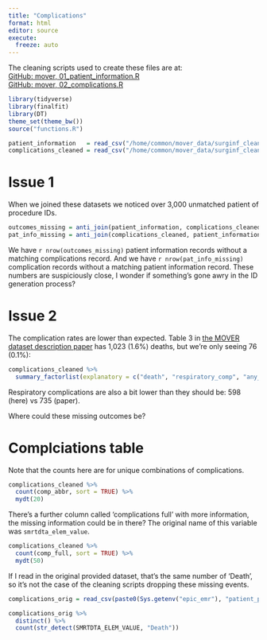 ```yaml
---
title: "Complications"
format: html
editor: source
execute:
  freeze: auto
---
```


The cleaning scripts used to create these files are at:  
[GitHub: mover, 01_patient_information.R](https://github.com/SurgicalInformatics/mover/blob/main/01_patient_information.R)  
[GitHub: mover, 02_complications.R](https://github.com/SurgicalInformatics/mover/blob/main/02_complications.R)

```r
library(tidyverse)
library(finalfit)
library(DT)
theme_set(theme_bw())
source("functions.R")

patient_information   = read_csv("/home/common/mover_data/surginf_cleaned/patient_information_cleaned.csv")
complications_cleaned = read_csv("/home/common/mover_data/surginf_cleaned/complications_cleaned.csv")

```


# Issue 1

When we joined these datasets we noticed over 3,000 unmatched patient of procedure IDs.

```r
outcomes_missing = anti_join(patient_information, complications_cleaned, by = join_by(log_id, mrn))
pat_info_missing = anti_join(complications_cleaned, patient_information, by = join_by(log_id, mrn))
```


We have `r nrow(outcomes_missing)` patient information records without a matching complications record. And we have `r nrow(pat_info_missing)` complication records without a matching patient information record. These numbers are suspiciously close, I wonder if something's gone awry in the ID generation process?

# Issue 2

The complication rates are lower than expected. Table 3 in [the MOVER dataset description paper](https://www.medrxiv.org/content/10.1101/2023.03.03.23286777v2) has 1,023 (1.6%) deaths, but we're only seeing 76 (0.1%):

```r
complications_cleaned %>% 
  summary_factorlist(explanatory = c("death", "respiratory_comp", "any_complication"))
```

Respiratory complications are also a bit lower than they should be: 598 (here) vs 735 (paper).

Where could these missing outcomes be? 

# Complciations table

Note that the counts here are for unique combinations of complications.

```r
complications_cleaned %>% 
  count(comp_abbr, sort = TRUE) %>% 
  mydt(20)
```

There's a further column called 'complications full' with more information, the missing information could be in there? The original name of this variable was `smrtdta_elem_value`.

```r
complications_cleaned %>% 
  count(comp_full, sort = TRUE) %>% 
  mydt(50)
```

If I read in the original provided dataset, that's the same number of 'Death', so it's not the case of the cleaning scripts dropping these missing events.

```r
complications_orig = read_csv(paste0(Sys.getenv("epic_emr"), "patient_post_op_complications.csv"))

complications_orig %>% 
  distinct() %>% 
  count(str_detect(SMRTDTA_ELEM_VALUE, "Death"))
```

